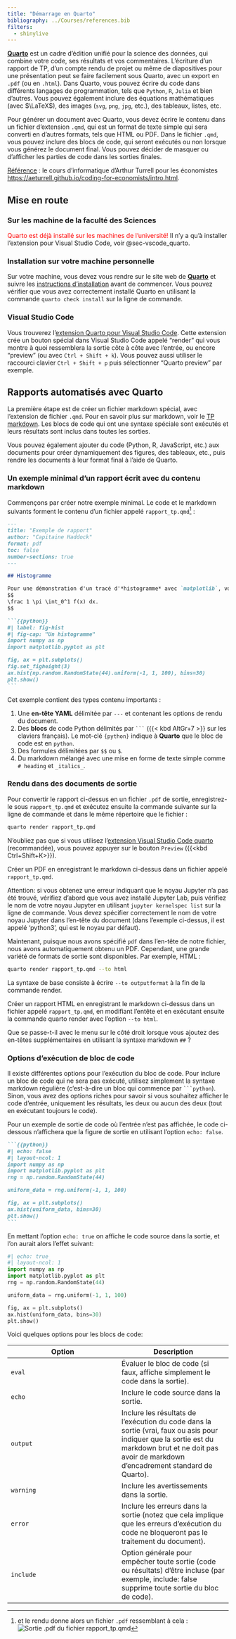 ```yaml
---
title: "Démarrage en Quarto"
bibliography: ../Courses/references.bib
filters:
  - shinylive
---
```



[**Quarto**](https://quarto.org/) est un cadre d'édition unifié pour la science des données, qui combine votre code, ses résultats et vos commentaires.
L'écriture d'un rapport de TP, d'un compte rendu de projet ou même de diapositives pour une présentation peut se faire facilement sous Quarto, avec un export en `.pdf` (ou en `.html`). Dans Quarto, vous pouvez écrire du code dans différents langages de programmation, tels que `Python`, `R`, `Julia` et bien d'autres.
Vous pouvez également inclure des équations mathématiques (avec $\LaTeX$), des images (`svg`, `png`, `jpg`, etc.), des tableaux, listes, etc.


Pour générer un document avec Quarto, vous devez écrire le contenu dans un fichier d'extension `.qmd`, qui est un format de texte simple qui sera converti en d'autres formats, tels que HTML ou PDF. Dans le fichier `.qmd`, vous pouvez inclure des blocs de code, qui seront exécutés ou non lorsque vous générez le document final. Vous pouvez décider de masquer ou d'afficher les parties de code dans les sorties finales. 

[Référence]{.underline} : le cours d'informatique  d'Arthur Turrell pour les économistes [https://aeturrell.github.io/coding-for-economists/intro.html]().


## Mise en route

### Sur les machine de la faculté des Sciences

<span style="color:red;">Quarto est déjà installé sur les machines de l'université!</span> Il n'y a qu'à installer l'extension pour Visual Studio Code, voir @sec-vscode_quarto.

### Installation sur votre machine personnelle

Sur votre machine, vous devez vous rendre sur le site web de [**Quarto**](https://quarto.org/) et suivre les [instructions d'installation](https://quarto.org/docs/getting-started/installation.html) avant de commencer. Vous pouvez vérifier que vous avez correctement installé Quarto en utilisant la commande `quarto check install` sur la ligne de commande.

### Visual Studio Code {#sec-vscode_quarto}

Vous trouverez l'[extension Quarto pour Visual Studio Code](https://marketplace.visualstudio.com/items?itemName=quarto.quarto).
Cette extension crée un bouton spécial dans Visual Studio Code appelé "render" qui vous montre à quoi ressemblera la sortie côte à côte avec l'entrée, ou encore "preview" (ou avec `Ctrl + Shift + k`). Vous pouvez aussi utiliser le raccourci clavier `Ctrl + Shift + p` puis sélectionner "Quarto preview" par exemple.



## Rapports automatisés avec **Quarto**

La première étape est de créer un fichier markdown spécial, avec l'extension de fichier `.qmd`. Pour en savoir plus sur markdown, voir le [TP markdown](markdown.qmd). Les blocs de code qui ont une syntaxe spéciale sont exécutés et leurs résultats sont inclus dans toutes les sorties.

Vous pouvez également ajouter du code (Python, R, JavaScript, etc.) aux documents pour créer dynamiquement des figures, des tableaux, etc., puis rendre les documents à leur format final à l'aide de Quarto.

### Un exemple minimal d'un rapport écrit avec du contenu markdown

Commençons par créer notre exemple minimal. Le code et le markdown suivants forment le contenu d'un fichier appelé `rapport_tp.qmd`^[et le rendu donne alors un fichier `.pdf` ressemblant à cela :![Sortie `.pdf` du fichier `rapport_tp.qmd` ](Images/quarto_demo.jpg)] :

````markdown
---
title: "Exemple de rapport"
author: "Capitaine Haddock"
format: pdf
toc: false
number-sections: true
---

## Histogramme

Pour une démonstration d'un tracé d'*histogramme* avec `matplotlib`, voir @fig-hist. On peut aussi inclure des formules 
$$
\frac 1 \pi \int_0^1 f(x) dx.
$$

```{{python}}
#| label: fig-hist
#| fig-cap: "Un histogramme"
import numpy as np
import matplotlib.pyplot as plt

fig, ax = plt.subplots()
fig.set_figheight(3)
ax.hist(np.random.RandomState(44).uniform(-1, 1, 100), bins=30)
plt.show()
```
````

Cet exemple contient des types contenu importants :

1. Une **en-tête YAML** délimitée par `---` et contenant les options de rendu du document.
2. Des **blocs** de code Python délimités par ```` ``` ```` ({{< kbd AltGr+7 >}} sur les claviers français). Le mot-clé `{python}` indique à **Quarto** que le bloc de code est en `python`.
3. Des formules délimitées par `$$` ou `$`.
4. Du markdown mélangé avec une mise en forme de texte simple comme `# heading` et `_italics_`.


### Rendu dans des documents de sortie

Pour convertir le rapport ci-dessus en un fichier `.pdf` de sortie, enregistrez-le sous `rapport_tp.qmd` et exécutez ensuite la commande suivante sur la ligne de commande et dans le même répertoire que le fichier :

:::{.highlight-style="none"}
```.bash
quarto render rapport_tp.qmd
```
:::

N'oubliez pas que si vous utilisez l'[extension Visual Studio Code quarto](https://marketplace.visualstudio.com/items?itemName=quarto.quarto) (recommandée), vous pouvez appuyer sur le bouton `Preview` ({{<kbd Ctrl+Shift+K>}}).

:::{#exr-pdf}
Créer un PDF en enregistrant le markdown ci-dessus dans un fichier appelé `rapport_tp.qmd`.

Attention: si vous obtenez une erreur indiquant que le noyau Jupyter n'a pas été trouvé, vérifiez d'abord que vous avez installé Jupyter Lab, puis vérifiez le nom de votre noyau Jupyter en utilisant `jupyter kernelspec list` sur la ligne de commande. Vous devez spécifier correctement le nom de votre noyau Jupyter dans l'en-tête du document (dans l'exemple ci-dessus, il est appelé 'python3', qui est le noyau par défaut).

:::

Maintenant, puisque nous avons spécifié `pdf` dans l'en-tête de notre fichier, nous avons automatiquement obtenu un PDF. Cependant, une grande variété de formats de sortie sont disponibles. Par exemple, HTML :

```bash
quarto render rapport_tp.qmd --to html
```

La syntaxe de base consiste à écrire `--to outputformat` à la fin de la commande render.

:::{#exr-html}

Créer un rapport HTML en enregistrant le markdown ci-dessus dans un fichier appelé `rapport_tp.qmd`, en modifiant l'entête et en exécutant ensuite la commande quarto render avec l'option `--to html`.

Que se passe-t-il avec le menu sur le côté droit lorsque vous ajoutez des en-têtes supplémentaires en utilisant la syntaxe markdown `##` ?

:::

### Options d'exécution de bloc de code

Il existe différentes options pour l'exécution du bloc de code. Pour inclure un bloc de code qui ne sera pas exécuté, utilisez simplement la syntaxe markdown régulière (c'est-à-dire un bloc qui commence par ```` ```python ````). Sinon, vous avez des options riches pour savoir si vous souhaitez afficher le code d'entrée, uniquement les résultats, les deux ou aucun des deux (tout en exécutant toujours le code).

Pour un exemple de sortie de code où l'entrée n'est pas affichée, le code ci-dessous n'affichera que la figure de sortie en utilisant l'option `echo: false`.

````markdown
```{{python}}
#| echo: false
#| layout-ncol: 1
import numpy as np
import matplotlib.pyplot as plt
rng = np.random.RandomState(44)

uniform_data = rng.uniform(-1, 1, 100)

fig, ax = plt.subplots()
ax.hist(uniform_data, bins=30)
plt.show()
```
````

En mettant l'option `echo: true` on affiche le code source dans la sortie, et l'on aurait alors l'effet suivant:

```python
#| echo: true
#| layout-ncol: 1
import numpy as np
import matplotlib.pyplot as plt
rng = np.random.RandomState(44)

uniform_data = rng.uniform(-1, 1, 100)

fig, ax = plt.subplots()
ax.hist(uniform_data, bins=30)
plt.show()
```

Voici quelques options pour les blocs de code:

| Option | Description |
| --- | --- |
| `eval` | Évaluer le bloc de code (si faux, affiche simplement le code dans la sortie). |
| `echo` | Inclure le code source dans la sortie. |
| `output` | Inclure les résultats de l'exécution du code dans la sortie (vrai, faux ou asis pour indiquer que la sortie est du markdown brut et ne doit pas avoir de markdown d'encadrement standard de Quarto). |
| `warning` | Inclure les avertissements dans la sortie. |
| `error` | Inclure les erreurs dans la sortie (notez que cela implique que les erreurs d'exécution du code ne bloqueront pas le traitement du document). |
| `include` | Option générale pour empêcher toute sortie (code ou résultats) d'être incluse (par exemple, include: false supprime toute sortie du bloc de code). |

